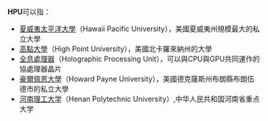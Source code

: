 '''HPU'''可以指：
*[[夏威夷太平洋大學|夏威夷太平洋大學]]（Hawaii Pacific University），美國夏威夷州規模最大的私立大學
*[[高點大學|高點大學]]（High Point University），美國北卡羅來納州的大學
*[[全息處理器|全息處理器]]（Holographic Processing Unit），可以與CPU與GPU共同運作的協處理器晶片
*[[豪爾佩恩大學|豪爾佩恩大學]]（Howard Payne University），美國德克薩斯州布朗縣布朗伍德市的私立大學
*[http://www.hpu.edu.cn 河南理工大学]{{Wayback|url=http://www.hpu.edu.cn/ |date=20160219163426 }}（Henan Polytechnic University）,中华人民共和国河南省重点大学

{{disambig|cat=三字拉丁字母縮寫消歧義}}
